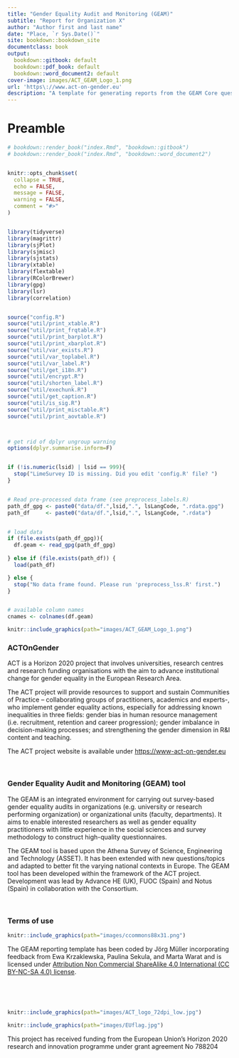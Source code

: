 ```yaml
---
title: "Gender Equality Audit and Monitoring (GEAM)"
subtitle: "Report for Organization X"
author: "Author first and last name"
date: "Place, `r Sys.Date()`"
site: bookdown::bookdown_site
documentclass: book
output:
  bookdown::gitbook: default
  bookdown::pdf_book: default
  bookdown::word_document2: default
cover-image: images/ACT_GEAM_Logo_1.png
url: 'https\://www.act-on-gender.eu'
description: "A template for generating reports from the GEAM Core questionnaire."
---
```



# Preamble {-}

```r

# bookdown::render_book("index.Rmd", "bookdown::gitbook")
# bookdown::render_book("index.Rmd", "bookdown::word_document2")


knitr::opts_chunk$set(
  collapse = TRUE,
  echo = FALSE, 
  message = FALSE, 
  warning = FALSE,
  comment = "#>"
)


library(tidyverse)
library(magrittr)
library(sjPlot)
library(sjmisc)
library(sjstats)
library(xtable)
library(flextable)
library(RColorBrewer)
library(gpg)
library(lsr)
library(correlation)


source("config.R")
source("util/print_xtable.R")
source("util/print_frqtable.R")
source("util/print_barplot.R")
source("util/print_xbarplot.R")
source("util/var_exists.R")
source("util/var_toplabel.R")
source("util/var_label.R")
source("util/get_i18n.R")
source("util/encrypt.R")
source("util/shorten_label.R")
source("util/exechunk.R")
source("util/get_caption.R")
source("util/is_sig.R")
source("util/print_misctable.R")
source("util/print_aovtable.R")



# get rid of dplyr ungroup warning
options(dplyr.summarise.inform=F) 


if (!is.numeric(lsid) | lsid == 999){
  stop("LimeSurvey ID is missing. Did you edit 'config.R' file? ")
}


# Read pre-processed data frame (see preprocess_labels.R)
path_df_gpg <- paste0("data/df.",lsid,".", lsLangCode, ".rdata.gpg")
path_df     <- paste0("data/df.",lsid,".", lsLangCode, ".rdata")


# load data
if (file.exists(path_df_gpg)){
  df.geam <- read_gpg(path_df_gpg)
  
} else if (file.exists(path_df)) {
  load(path_df)

} else {
  stop("No data frame found. Please run 'preprocess_lss.R' first.")
}


# available column names
cnames <- colnames(df.geam) 

```


```r
knitr::include_graphics(path="images/ACT_GEAM_Logo_1.png")
```


### ACTOnGender {-}

ACT is a Horizon 2020 project that involves universities, research centres and research funding organisations with the aim to advance institutional change for gender equality in the European Research Area. 

The ACT project will provide resources to support and sustain Communities of Practice – collaborating groups of practitioners, academics and experts-, who implement gender equality actions, especially for addressing known inequalities in three fields: gender bias in human resource management (i.e. recruitment, retention and career progression); gender imbalance in decision-making processes; and strengthening the gender dimension in R&I content and teaching.

The ACT project website is available under <https://www-act-on-gender.eu>

<p>&nbsp;</p>


### Gender Equality Audit and Monitoring (GEAM) tool {-}

The GEAM is an integrated environment for carrying out survey-based gender equality audits in organizations (e.g. university or research performing organization) or organizational units (faculty, departments). It aims to enable interested researchers as well as gender equality practitioners with little experience in the social sciences and survey methodology to construct high-quality questionnaires. 

The GEAM tool is based upon the Athena Survey of Science, Engineering and Technology (ASSET). It has been extended with new questions/topics and adapted to better fit the varying national contexts in Europe. The GEAM tool has been developed within the framework of the ACT project. Development was lead by Advance HE (UK), FUOC (Spain) and Notus (Spain) in collaboration with the Consortium. 

<p>&nbsp;</p>


### Terms of use {-}

```r
knitr::include_graphics(path="images/ccommons88x31.png")
```
The GEAM reporting template has been coded by Jörg Müller incorporating feedback from Ewa Krzaklewska, Paulina Sekula, and Marta Warat and is licensed under [Attribution Non Commercial ShareAlike 4.0 International (CC BY-NC-SA 4.0) license](https://creativecommons.org/licenses/by-nc-sa/4.0/).

<p>&nbsp;</p>
<p>&nbsp;</p>


```r
knitr::include_graphics(path="images/ACT_logo_72dpi_low.jpg")
```

```r
knitr::include_graphics(path="images/EUflag.jpg")
```
This project has received funding from the European Union’s Horizon 2020 research and innovation programme under grant agreement No 788204
  
\newpage

 